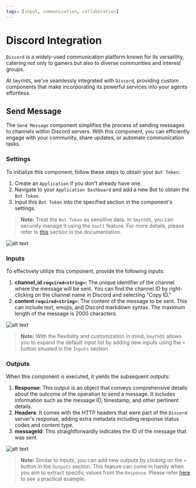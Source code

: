 ```yaml
---
tags: [input, communication, collaboration]
---
```



# Discord Integration

`Discord` is a widely-used communication platform known for its versatility, catering not only to gamers but also to diverse communities and interest groups.

At `SmythOS`, we've seamlessly integrated with `Discord`, providing custom components that make incorporating its powerful services into your agents effortless.

## Send Message

The `Send Message` component simplifies the process of sending messages to channels within Discord servers. With this component, you can efficiently engage with your community, share updates, or automate communication tasks.

### Settings

To initialize this component, follow these steps to obtain your `Bot Token`:

1. Create an `Application` if you don't already have one.
2. Navigate to your `Application Dashboard` and add a new Bot to obtain the `Bot Token`.
3. Input this `Bot Token` into the specified section in the component's settings.

> **Note:** Treat the `Bot Token` as sensitive data. In `SmythOS`, you can securely manage it using the `Vault` feature. For more details, please refer to [this](https://app.smythos.com/doc/#/vault/keysManagement) section in the documentation.

<Image src="/img/discord/screenshot1.png" alt="alt text" />

### Inputs

To effectively utilize this component, provide the following inputs:

1. **channel_id `required<string>`:** The unique identifier of the channel where the message will be sent. You can find the channel ID by right-clicking on the channel name in Discord and selecting "Copy ID."
2. **content `required<string>`:** The content of the message to be sent. This can include text, emojis, and Discord markdown syntax. The maximum length of the message is 2000 characters.

<Image src="/img/discord/screenshot2.png" alt="alt text" />

> **Note:** With the flexibility and customization in mind, `SmythOS` allows you to expand the default input list by adding new inputs using the `+` button situated in the `Inputs` section.

### Outputs

When this component is executed, it yields the subsequent outputs:

1. **Response**: This output is an object that conveys comprehensive details about the outcome of the operation to send a message. It includes information such as the message ID, timestamp, and other pertinent details.
2. **Headers**: It comes with the HTTP headers that were part of the `Discord` server's response, adding extra metadata including response status codes and content type.
3. **messageId**: This straightforwardly indicates the ID of the message that was sent.

<Image src="/img/discord/screenshot3.png" alt="alt text" />

> **Note:** Similar to inputs, you can add new outputs by clicking on the `+` button in the `Outputs` section. This feature can come in handy when you aim to extract specific values from the `Response`. Please refer [here](https://app.smythos.com/doc/#/components/APICall?id=example-without-authentication) to see a practical example.